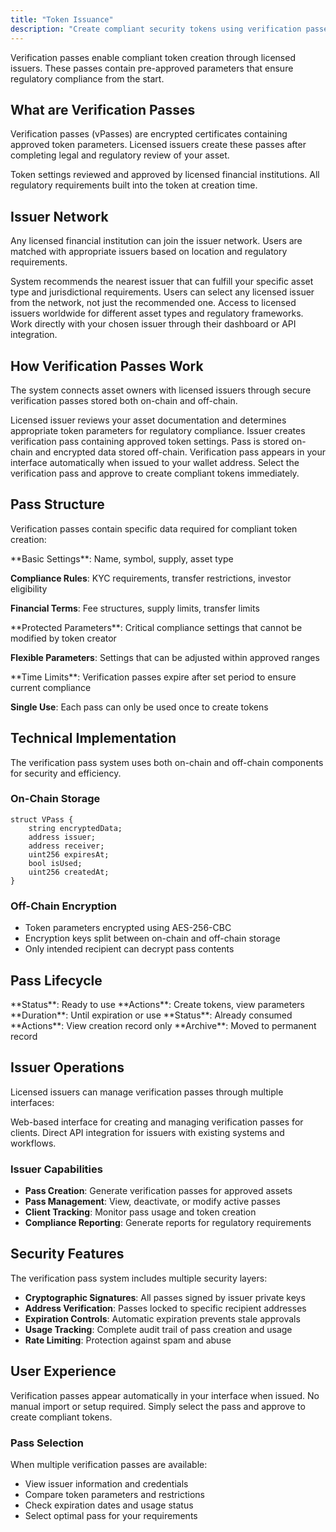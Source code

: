 ```yaml
---
title: "Token Issuance"
description: "Create compliant security tokens using verification passes from licensed issuers"
---
```


Verification passes enable compliant token creation through licensed issuers. These passes contain pre-approved parameters that ensure regulatory compliance from the start.

## What are Verification Passes

Verification passes (vPasses) are encrypted certificates containing approved token parameters. Licensed issuers create these passes after completing legal and regulatory review of your asset.

<Columns cols={2}>
  <Card title="Pre-approved Parameters" icon="check">
    Token settings reviewed and approved by licensed financial institutions.
  </Card>
  
  <Card title="Instant Compliance" icon="shield">
    All regulatory requirements built into the token at creation time.
  </Card>
</Columns>

## Issuer Network

Any licensed financial institution can join the issuer network. Users are matched with appropriate issuers based on location and regulatory requirements.

<Steps>
  <Step title="Issuer Matching">
    System recommends the nearest issuer that can fulfill your specific asset type and jurisdictional requirements.
  </Step>
  
  <Step title="Free Choice">
    Users can select any licensed issuer from the network, not just the recommended one.
  </Step>
  
  <Step title="Global Coverage">
    Access to licensed issuers worldwide for different asset types and regulatory frameworks.
  </Step>
  
  <Step title="Direct Connection">
    Work directly with your chosen issuer through their dashboard or API integration.
  </Step>
</Steps>

## How Verification Passes Work

The system connects asset owners with licensed issuers through secure verification passes stored both on-chain and off-chain.

<Steps>
  <Step title="Asset Review">
    Licensed issuer reviews your asset documentation and determines appropriate token parameters for regulatory compliance.
  </Step>
  
  <Step title="Pass Creation">
    Issuer creates verification pass containing approved token settings. Pass is stored on-chain and encrypted data stored off-chain.
  </Step>
  
  <Step title="Automatic Delivery">
    Verification pass appears in your interface automatically when issued to your wallet address.
  </Step>
  
  <Step title="One-Click Creation">
    Select the verification pass and approve to create compliant tokens immediately.
  </Step>
</Steps>

## Pass Structure

Verification passes contain specific data required for compliant token creation:

<Accordion title="Token Parameters">
  **Basic Settings**: Name, symbol, supply, asset type
  
  **Compliance Rules**: KYC requirements, transfer restrictions, investor eligibility
  
  **Financial Terms**: Fee structures, supply limits, transfer limits
</Accordion>

<Accordion title="Locked Fields">
  **Protected Parameters**: Critical compliance settings that cannot be modified by token creator
  
  **Flexible Parameters**: Settings that can be adjusted within approved ranges
</Accordion>

<Accordion title="Expiration">
  **Time Limits**: Verification passes expire after set period to ensure current compliance
  
  **Single Use**: Each pass can only be used once to create tokens
</Accordion>

## Technical Implementation

The verification pass system uses both on-chain and off-chain components for security and efficiency.

### On-Chain Storage

```solidity
struct VPass {
    string encryptedData;
    address issuer;
    address receiver;
    uint256 expiresAt;
    bool isUsed;
    uint256 createdAt;
}
```

### Off-Chain Encryption

- Token parameters encrypted using AES-256-CBC
- Encryption keys split between on-chain and off-chain storage
- Only intended recipient can decrypt pass contents

## Pass Lifecycle

<CardGroup cols={2}>
  <Card title="Active Pass" icon="circle-check">
    **Status**: Ready to use
    **Actions**: Create tokens, view parameters
    **Duration**: Until expiration or use
  </Card>
  
  <Card title="Used Pass" icon="circle-xmark">
    **Status**: Already consumed
    **Actions**: View creation record only
    **Archive**: Moved to permanent record
  </Card>
</CardGroup>

## Issuer Operations

Licensed issuers can manage verification passes through multiple interfaces:

<Columns cols={2}>
  <Card title="Dashboard Interface" icon="browser">
    Web-based interface for creating and managing verification passes for clients.
  </Card>
  
  <Card title="API Integration" icon="code">
    Direct API integration for issuers with existing systems and workflows.
  </Card>
</Columns>

### Issuer Capabilities

- **Pass Creation**: Generate verification passes for approved assets
- **Pass Management**: View, deactivate, or modify active passes
- **Client Tracking**: Monitor pass usage and token creation
- **Compliance Reporting**: Generate reports for regulatory requirements

## Security Features

The verification pass system includes multiple security layers:

- **Cryptographic Signatures**: All passes signed by issuer private keys
- **Address Verification**: Passes locked to specific recipient addresses
- **Expiration Controls**: Automatic expiration prevents stale approvals
- **Usage Tracking**: Complete audit trail of pass creation and usage
- **Rate Limiting**: Protection against spam and abuse

## User Experience

<Info>
Verification passes appear automatically in your interface when issued. No manual import or setup required. Simply select the pass and approve to create compliant tokens.
</Info>

### Pass Selection

When multiple verification passes are available:

- View issuer information and credentials
- Compare token parameters and restrictions
- Check expiration dates and usage status
- Select optimal pass for your requirements

